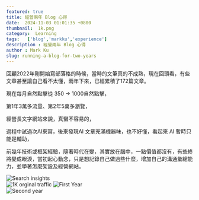 ```yaml
---
featured: true
title: 經營兩年 Blog 心得
date:  2024-11-03 01:01:35 +0800
thumbnail:  1k.png
category:  Learning
tags:   ['blog','markku','experience']
description : 經營兩年 Blog 心得
author : Mark Ku
slug: running-a-blog-for-two-years
---
```

回顧2022年剛開始寫部落格的時候，當時的文筆真的不成熟，現在回頭看，有些文章甚至讓自己看不太懂，兩年下來，已經累積了172篇文章。  

現在每月自然點擊從 350 -> 1000自然點擊，  

第1年3萬多流量、第2年5萬多瀏覽，  

經營長文字網站來說，真蠻不容易的，  

過程中試過次AI來寫，後來發現AI 文章充滿機器味，也不好懂，看起來 AI 暫時只能是輔助，  

前幾年技術或框架經驗，隨著時代在變，其實放在腦中，一點價值都沒有，有些終將變成眼淚，當初起心動念，只是想記錄自己做過些什麼，增加自己的溝通彙總能力，並學著怎麼架設及經營網站。  

![Search insights](search-insights.png)  
![1K orginal traffic](1K-traffic.png)
![First Year](first-year.png)  
![Second year](second-year.jpg)